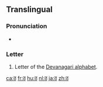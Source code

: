 {{Devanagari character info|hex=920|name=DEVANAGARI LETTER TTHA|image=[[File:Deva-ठ-order.gif|100px]]}}
{{also|ਠ|ㆆ|ㅎ}}
==Translingual==

===Pronunciation===
* {{IPA|/ʈʰə/|lang=mul}}

===Letter===
{{mul-Deva|ṭha}}

# Letter of the [[Devanagari alphabet]].

[[ca:ठ]]
[[fr:ठ]]
[[hu:ठ]]
[[nl:ठ]]
[[ja:ठ]]
[[zh:ठ]]